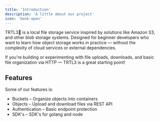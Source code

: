 ```yaml
---
title: 'Introduction'
description: 'A little about our project'
icon: 'book-open'
---
```


TRTL3🐢 is a local file storage service inspired by solutions like Amazon S3, and other blob storage systems. Designed for beginner developers who want to learn how object storage works in practice — without the complexity of cloud services or external dependencies.

If you're building or experimenting with file uploads, downloads, and basic file organization via HTTP — TRTL3 is a great starting point!

## Features

Some of our features is:

- Buckets – Organize objects into containers
- Objects – Upload and download files via REST API
- Authentication – Basic endpoint protection
- SDK's – SDK's for golang and node
